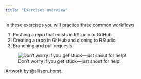 ```yaml
---
title: "Exercises overview"
---
```


In these exercises you will practice three common workflows: 

1. Pushing a repo that exists in RStudio to GitHub
1. Creating a repo in GitHub and cloning to RStudio
1. Branching and pull requests

![Don't worry if you get stuck---just shout for help!](../images/horst/git-hug.png)

::: {.figLab}

Artwork by [@allison_horst](https://twitter.com/allison_horst).
:::